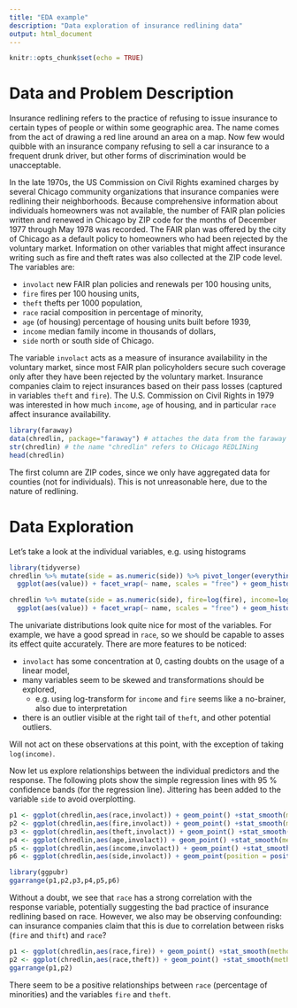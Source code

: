 ```yaml
---
title: "EDA example"
description: "Data exploration of insurance redlining data"
output: html_document
---
```


```r
knitr::opts_chunk$set(echo = TRUE)
```

# Data and Problem Description

Insurance redlining refers to the practice of refusing to issue insurance to certain
types of people or within some geographic area. The name comes from the act of
drawing a red line around an area on a map. Now few would quibble with an insurance
company refusing to sell a car insurance to a frequent drunk driver, but other
forms of discrimination would be unacceptable.

In the late 1970s, the US Commission on Civil Rights examined charges by several
Chicago community organizations that insurance companies were redlining their
neighborhoods. Because comprehensive information about individuals
homeowners was not available, the number of FAIR plan policies written
and renewed in Chicago by ZIP code for the months of December 1977 through May
1978 was recorded. The FAIR plan was offered by the city of Chicago as a default
policy to homeowners who had been rejected by the voluntary market. Information
on other variables that might affect insurance writing such as fire and theft rates was
also collected at the ZIP code level. The variables are:

* `involact` new FAIR plan policies and renewals per 100 housing units,
* `fire` fires per 100 housing units,
* `theft` thefts per 1000 population,
* `race` racial composition in percentage of minority,
* `age` (of housing) percentage of housing units built before 1939,
* `income` median family income in thousands of dollars,
* `side` north or south side of Chicago.

The variable `involact` acts as a measure of insurance availability in the voluntary market, since most FAIR plan policyholders secure such coverage only after they have been rejected by the voluntary market. Insurance companies claim to reject insurances based on their pass losses (captured in variables `theft` and `fire`). The U.S. Commission on Civil Rights in 1979 was interested in how much `income`, `age` of housing, and in particular `race` affect insurance availability.

```r
library(faraway)
data(chredlin, package="faraway") # attaches the data from the faraway package
str(chredlin) # the name "chredlin" refers to CHicago REDLINing
head(chredlin)
```

The first column are ZIP codes, since we only have aggregated data for counties (not for individuals). This is not unreasonable here, due to the nature of redlining.

# Data Exploration

Let's take a look at the individual variables, e.g. using histograms

```r
library(tidyverse)
chredlin %>% mutate(side = as.numeric(side)) %>% pivot_longer(everything()) %>%
  ggplot(aes(value)) + facet_wrap(~ name, scales = "free") + geom_histogram()
```

```r
chredlin %>% mutate(side = as.numeric(side), fire=log(fire), income=log(income), theft=log(theft), age=age^2) %>% pivot_longer(everything()) %>%
  ggplot(aes(value)) + facet_wrap(~ name, scales = "free") + geom_histogram()
```

The univariate distributions look quite nice for most of the variables. For example, we have a good spread in `race`, so we should be capable to asses its effect quite accurately. There are more features to be noticed:

* `involact` has some concentration at 0, casting doubts on the usage of a linear model,
* many variables seem to be skewed and transformations should be explored,
  - e.g. using log-transform for `income` and `fire` seems like a no-brainer, also due to interpretation
* there is an outlier visible at the right tail of `theft`, and other potential outliers.

Will not act on these observations at this point, with the exception of taking `log(income)`.

Now let us explore relationships between the individual predictors and the response. The following plots show the simple regression lines with 95 % confidence bands (for the regression line). Jittering has been added to the variable `side` to avoid overplotting.

```r
p1 <- ggplot(chredlin,aes(race,involact)) + geom_point() +stat_smooth(method="lm")
p2 <- ggplot(chredlin,aes(fire,involact)) + geom_point() +stat_smooth(method="lm")
p3 <- ggplot(chredlin,aes(theft,involact)) + geom_point() +stat_smooth(method="lm")
p4 <- ggplot(chredlin,aes(age,involact)) + geom_point() +stat_smooth(method="lm")
p5 <- ggplot(chredlin,aes(income,involact)) + geom_point() +stat_smooth(method="lm")
p6 <- ggplot(chredlin,aes(side,involact)) + geom_point(position = position_jitter(width = .2,height=0))

library(ggpubr)
ggarrange(p1,p2,p3,p4,p5,p6)
```

Without a doubt, we see that `race` has a strong correlation with the response variable, potentially suggesting the bad practice of insurance redlining based on race. However, we also may be observing confounding: can insurance companies claim that this is due to correlation between risks (`fire` and `thift`) and `race`?

```r
p1 <- ggplot(chredlin,aes(race,fire)) + geom_point() +stat_smooth(method="lm")
p2 <- ggplot(chredlin,aes(race,theft)) + geom_point() +stat_smooth(method="lm")
ggarrange(p1,p2)
```

There seem to be a  positive relationships between `race` (percentage of minorities) and the variables `fire` and `theft`.